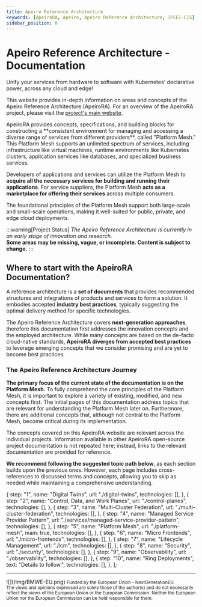 ```yaml
---
title: Apeiro Reference Architecture
keywords: [ApeiroRA, Apeiro, Apeiro Reference Architecture, IPCEI-CIS]
sidebar_position: 0
---
```


# Apeiro Reference Architecture - Documentation

<div class="apeiro-catch">
Unify your services from hardware to software with Kubernetes' declarative power, across any cloud and edge!
</div>

This website provides in-depth information on areas and concepts of the Apeiro Reference Architecture (ApeiroRA).
For an overview of the ApeiroRA project, please visit the [project's main website](https://apeirora.eu).


<div class="apeiro-box apeiro-summary shadow--lw">
ApeiroRA provides concepts, specifications, and building blocks for constructing a **consistent environment for managing and accessing a diverse range of services from different providers**, called "<Term>Platform Mesh</Term>."
This Platform Mesh supports an unlimited spectrum of services, including infrastructure like virtual machines, runtime environments like Kubernetes clusters, application services like databases, and specialized business services.

Developers of applications and services can utilize the Platform Mesh to **acquire all the necessary services for building and running their applications**.
For service suppliers, the Platform Mesh **acts as a marketplace for offering their services** across multiple consumers.

The foundational principles of the Platform Mesh support both large-scale and small-scale operations, making it well-suited for public, private, and edge cloud deployments.
</div>

:::warning[Project Status]
*The Apeiro Reference Architecture is currently in an early stage of innovation and research.*<br/>
**Some areas may be missing, vague, or incomplete. Content is subject to change.**
:::


## Where to start with the ApeiroRA Documentation?

A reference architecture is a **set of documents** that provides recommended structures and integrations of products and services to form a solution.
It embodies accepted **industry best practices**, typically suggesting the optimal delivery method for specific technologies.

The Apeiro Reference Architecture covers **next-generation approaches**, therefore this documentation first addresses the innovation concepts and the employed architecture.
While many concepts are based on the de-facto cloud-native standards, **ApeiroRA diverges from accepted best practices** to leverage emerging concepts that we consider promising and are yet to become best practices.


### The Apeiro Reference Architecture Journey

**The primary focus of the current state of the documentation is on the <Term>Platform Mesh</Term>.**
To fully comprehend the core principles of the Platform Mesh, it is important to explore a variety of existing, modified, and new concepts first.
The initial pages of this documentation address topics that are relevant for understanding the Platform Mesh later on.
Furthermore, there are additional concepts that, although not central to the Platform Mesh, become critical during its implementation.

The concepts covered on this ApeiroRA website are relevant across the individual projects.
Information available in other ApeiroRA open-source project documentation is not repeated here;
instead, links to the relevant documentation are provided for reference.

**We recommend following the suggested topic path below**, as each section builds upon the previous ones.
However, each page includes cross-references to discussed terms and concepts, allowing you to skip as needed while maintaining a comprehensive understanding.

  {
    step: "1",
    name: "Digital Twins",
    url: "./digital-twins",
    technologies: [],
  },
  {
    step: "2",
    name: "Control, Data, and Work Planes",
    url: "./control-planes",
    technologies: [],
  },
  {
    step: "3",
    name: "Multi-Cluster Federation",
    url: "./multi-cluster-federation",
    technologies: [],
  },
  {
    step: "4",
    name: "Managed Service Provider Pattern",
    url: "./services/managed-service-provider-pattern",
    technologies: [],
  },
  {
    step: "5",
    name: "Platform Mesh",
    url: "./platform-mesh",
    main: true,
    technologies: [],
  },
  {
    step: "6",
    name: "Micro Frontends",
    url: "./micro-frontends",
    technologies: [],
  },
  {
    step: "7",
    name: "Lifecycle Management",
    url: "./lcm",
    technologies: [],
  },
  {
    step: "8",
    name: "Security",
    url: "./security",
    technologies: [],
  },
  {
    step: "9",
    name: "Observability",
    url: "./observability",
    technologies: [],
  },
  {
    step: "10",
    name: "Ring Deployments",
    text: "Details to follow.",
    technologies: [],
  },
];

<Journey steps={steps} />

----

<ApeiroImage width='50%'>
![](/img/BMWE-EU.png)
<small>
Funded by the European Union - NextGenerationEU.<br/>
The views and opinions expressed are solely those of the author(s) and do not necessarily reflect the views of the European Union or the European Commission. Neither the European Union nor the European Commission can be held responsible for them.
</small>
</ApeiroImage>